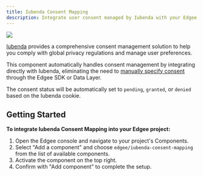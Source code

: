 ```yaml
---
title: Iubenda Consent Mapping
description: Integrate user consent managed by Iubenda with your Edgee components.
---
```


<img src="/images/banners/iubenda.png" className="rounded-lg" noZoom />


<EdgeeSdk />

[Iubenda](https://www.iubenda.com/) provides a comprehensive consent management solution to help you comply with global privacy regulations and manage user preferences.

This component automatically handles consent management by integrating directly with Iubenda, eliminating the need to [manually specify consent](/services/consent/overview) through the Edgee SDK or Data Layer.

The consent status will be automatically set to `pending`, `granted`, or `denied` based on the Iubenda cookie.

## Getting Started

**To integrate Iubenda Consent Mapping into your Edgee project:**

1. Open the Edgee console and navigate to your project's Components.
2. Select "Add a component" and choose `edgee/iubenda-consent-mapping` from the list of available components.
3. Activate the component on the top right.
4. Confirm with "Add component" to complete the setup.
